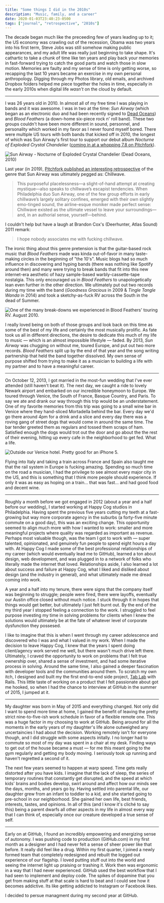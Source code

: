 ```yaml
---
title: "Some things I did in the 2010s"
description: "Music, family, and a career"
date: 2020-01-03T23:40:23-0500
tags: ["journal", "retrospective", "2010s"]
---
```



The decade began much like the preceeding few of years leading up to it; the US economy was crawling out of the recession, Obama was two years into his first term, Steve Jobs was still somehow making public appearances, and my adult life was really just beginning to take shape. It's cathartic to take a chunk of time like ten years and play back your memories in fast-forward trying to catch the good parts and watch those in slow motion. Memories are faulty and my sense of time is only getting worse, so recapping the last 10 years became an exercise in my own personal anthropology. Digging through my Photos library, old emails, and archived Dropbox folders helped me piece together the holes in time, especially in the early 2010s when digital life _wasn't_ on the cloud by default.

---

I was 26 years old in 2010. In almost all of my free time I was playing in bands and it was awesome. I was in two at the time: _Sun Airway_ (which began as an electronic duo and had been recently signed to [Dead Oceans](https://deadoceans.com)) and _Blood Feathers_ (a down-home six-piece rock n' roll band). These two groups couldn't have been more different in sound, personnel, and personality which worked in my favor as I never found myself bored. There were multiple  US tours with both bands that kicked off in 2010, the longest of which was Sun Airway's first tour to support our debut album _Nocturne of Exploded Crystal Chandelier_ ([coming in at a whopping 7.8 on Pitchfork](https://pitchfork.com/reviews/albums/14780-nocturne-of-exploded-crystal-chandelier/)).

<BigImage>

![Sun Airway - Nocturne of Exploded Crystal Chandelier (Dead Oceans, 2010)](./assets/what-i-did-in-the-2010s/sa-nocturne.jpg)

</BigImage>

Last year (in 2019), [Pitchfork published an interesting retrospective](https://pitchfork.com/features/article/2010s-chillwave-best-coast-washed-out-neon-indian/) of the genre that Sun Airway was ultimately pegged as: Chillwave.

> This purposeful placelessness—a slight-of-hand attempt at creating mystique—also speaks to chillwave’s escapist tendencies. When Philadelphia duo Sun Airway, one of the few group efforts in early chillwave’s largely solitary confines, emerged with their own slightly emo-tinged sound, the airline-esque moniker made perfect sense: Chillwave existed as the ultimate vessel to leave your surroundings—and, in an authorial sense, yourself—behind.

I couldn't help but have a laugh at Brandon Cox's (Deerhunter, Atlas Sound) 2011 remark:

> I hope nobody associates me with fucking chillwave.

The ironic thing about this genre pretension is that the guitar-based rock music that _Blood Feathers_ made was kinda out-of-favor in many taste-making circles in the beginning of "the 10's". Music blogs had so much influence in discovering and hyping bands (there was nothing like Spotify around then) and many were trying to break bands that fit into this new internet-era aesthetic of hazy sample-based warbly-cassette-tape nostalgia. This only encouraged us in _Blood Feathers_ to unapologetically lean even further in the other direction. We ultimately put out two records during my time with the band (_Goodness Gracious_ in 2009 & _Tingle Tangle Wanda_ in 2014) and took a sketchy-as-fuck RV across the South in the dead of Summer.

<BigImage>

![One of the many break-downs we experienced in Blood Feathers' touring RV. August 2010.](./assets/what-i-did-in-the-2010s/rv.jpg)

</BigImage>

I really loved being on both of those groups and look back on this time as some of the best of my life and certainly the most musically prolific. As fate took us all in different directions, the desire to dedicate this much of my life to music — which is an almost impossible lifestyle — faded. By 2013, _Sun Airway_ was chugging on without me, toured Europe, and put out two more records. _Blood Feathers_ split up by the end of that year and the song writing partnership that held the band together dissolved. My own sense of purpose shifted from trying to make it as a musician to building a life with my partner and to have a meaningful career.

---

On October 12, 2013, I got married in the most-fun wedding that I've ever attended (still haven't beat it). The next day, we caught a ride to lovely Newark airport and embarked on our incredible honeymoon to Europe. We toured through Venice, the South of France, Basque Country, and Paris. To say we ate and drank our way through this trip would be an understatement. One of my favorite memories from this trip was going to a small wine bar in Venice where they hand-sliced Mortadella behind the bar. Every day we'd go there around 4pm for a drink and a slice and every day there was a roving gang of street dogs that would come in around the same time. The bar tender greeted them as regulars and tossed them scraps of ham. Satisfied enough the dogs would trot out the door and go about the the rest of their evening, hitting up every cafe in the neighborhood to get fed. What a life.


<BigImage>

![Outside our Venice hotel. Pretty good for an iPhone 5.](./assets/what-i-did-in-the-2010s/venice.jpg)

</BigImage>

Flying into Italy and taking a train across France and Spain also taught me that the rail system in Europe is fucking amazing. Spending so much time on the road a musician, I had the privilege to see almost every major city in the US, and this is something that I think more people should experience. If only it was as easy as hoping on a train... that was fast... and had good food and decent wine.

---

Roughly a month before we got engaged in 2012 (about a year and a half before our wedding), I started working at Happy Cog studios in Philadelphia. Having spent the previous five years cutting my teeth at a fast-growing but way more corporate agency in the suburbs (a forty-five minute commute on a good day), this was an exciting change. This opportunity seemed to align much more with how I wanted to work: smaller and more meaningful projects where quality was regarded as important as revenue. Perhaps most valuable though, was the team I got to work with — super talented, opinionated, and genuinely fun people to spend eight hours a day with. At Happy Cog I made some of the best professional relationships of my career (which would eventually lead me to GitHub), learned a ton about design, web development, and was plugged in to a network of folks who literally made the internet that loved. Relationships aside, I also learned a lot about success and failure at Happy Cog, what I liked and disliked about design (and the industry in general), and what ultimately made me dread coming into work.

A year and a half into my tenure, there were signs that the company itself was beginning to struggle; people were fired, there were layoffs, eventually our Austin office closed without much notice. I stuck through it in hopes that things would get better, but ultimately I just felt burnt out. By the end of the my third year I stopped feeling a connection to the work. I struggled to feel purpose investing my time in solving problems for clients when I knew the solutions would ultimately be at the fate of whatever level of corporate dysfunction they possesed.

I like to imagine that this is when I went through my career adolescence and discovered who I was and what I valued in my work. When I made the decision to leave Happy Cog, I knew that the years I spent doing client/agency work served me well, but there wasn't much drive left there. Ultimately, I craved the opportunity to work on problems that I felt true ownership over, shared a sense of investment, and had some iterative process in solving. Around the same time, I also gained a deeper fascination with developer tools and the communities around them. To scratch my own itch, I designed and built my the first end-to-end side project, [Tab Lab](/2015/02/06/tab-lab/) with Rails. This little taste of working on a product that I felt passionate about got me hooked, so when I had the chance to interview at GitHub in the summer of 2015, I jumped at it.

---

My daughter was born in May of 2015 and everything changed. Not only did I want to spend more time at home, I gained the benefit of leaving the pretty strict nine-to-five-ish work schedule in favor of a flexible remote one. This was a huge factor in my choosing to work at GitHub. Being around for all the moments in the early years of my daughter's life alone outweighed any uncertaincies I had about the decision. Working remotely isn't for everyone though, and I did struggle with some aspects initally. I no longer had to commute so most of my day was spent in a chair at my desk. Finding ways to get out of the house became a must — for me this meant going to the gym regularly and getting my body moving. I seriously took up running and haven't regretted a second of it.



The next few years seemed to happen at warp speed. Time gets really distorted after you have kids. I imagine that the lack of sleep, the series of temporary routines that constantly get disrupted, and the speed at which kids' brains and bodies develop, swirl around and affect how our minds see the days, months, and years go by. Having settled into parental life, our daughter grew from an infant to toddler to a kid, and she started going to pre-school in our neighborhood. She gained her own life, best friends, interests, tastes, and opinions. In all of this (and I know it's cliché to say this) being a parent dwarfs all other aspects in my life in almost every way that I can think of, especially once our creature developed a true sense of self.

---

Early on at GitHub, I found an incredibly empowering and energizing sense of autonomy. I was pushing code to production (GitHub.com) in my first month as a designer and I had never felt a sense of sheer power like that before. It really did feel like a drug. Within my first quarter, I joined a newly formed team that completely redesigned and rebuilt the logged out experience of our flagship. I loved putting stuff out into the world and seeing the internet light up praising or trashing it. Work then was ergonomic in a way that I had never experienced. GitHub used the best workflow that I had seen to implement and deploy code. The spikes of dopamine that you get from making stuff at that scale is hard to beat and I could see how it becomes addictive. Its like getting addicted to Instagram or Facebook likes.

I decided to persue managment during my second year at GitHub.
